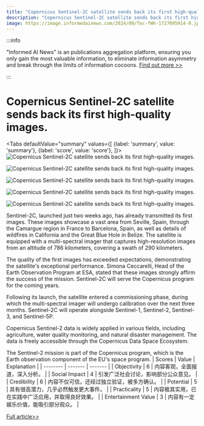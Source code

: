 ```yaml
---
title: "Copernicus Sentinel-2C satellite sends back its first high-quality images."
description: "Copernicus Sentinel-2C satellite sends back its first high-quality images."
image: https://image.informedainews.com/2024/09/Tec-fWh-1727095914-0.jpg
---
```



:::info

"Informed AI News" is an publications aggregation platform, ensuring you only gain the most valuable information, to eliminate information asymmetry and break through the limits of information cocoons.  [Find out more >>](/)

:::

# Copernicus Sentinel-2C satellite sends back its first high-quality images.


<Tabs
	defaultValue="summary"
	values={[
	{label: 'summary', value: 'summary'},
	{label: 'score', value: 'score'},
]}>
<TabItem value="summary">
<img
  src="https://image.informedainews.com/2024/09/Tec-fWh-1727095914-0.jpg"
  alt="Copernicus Sentinel-2C satellite sends back its first high-quality images."
/>

<img
  src="https://image.informedainews.com/2024/09/Tec-a77-1727095914-1.jpg"
  alt="Copernicus Sentinel-2C satellite sends back its first high-quality images."
/>

<img
  src="https://image.informedainews.com/2024/09/Tec-fNX-1727095914-2.jpg"
  alt="Copernicus Sentinel-2C satellite sends back its first high-quality images."
/>

<img
  src="https://image.informedainews.com/2024/09/Tec-drm-1727095914-3.jpg"
  alt="Copernicus Sentinel-2C satellite sends back its first high-quality images."
/>

<img
  src="https://image.informedainews.com/2024/09/Tec-g3m-1727095914-4.jpg"
  alt="Copernicus Sentinel-2C satellite sends back its first high-quality images."
/>



Sentinel-2C, launched just two weeks ago, has already transmitted its first images. These images showcase a vast area from Seville, Spain, through the Camargue region in France to Barcelona, Spain, as well as details of wildfires in California and the Great Blue Hole in Belize. The satellite is equipped with a multi-spectral imager that captures high-resolution images from an altitude of 786 kilometers, covering a swath of 290 kilometers.

The quality of the first images has exceeded expectations, demonstrating the satellite's exceptional performance. Simona Ceccarelli, Head of the Earth Observation Program at ESA, stated that these images strongly affirm the success of the mission. Sentinel-2C will serve the Copernicus program for the coming years.

Following its launch, the satellite entered a commissioning phase, during which the multi-spectral imager will undergo calibration over the next three months. Sentinel-2C will operate alongside Sentinel-1, Sentinel-2, Sentinel-3, and Sentinel-5P.

Copernicus Sentinel-2 data is widely applied in various fields, including agriculture, water quality monitoring, and natural disaster management. The data is freely accessible through the Copernicus Data Space Ecosystem.

The Sentinel-2 mission is part of the Copernicus program, which is the Earth observation component of the EU's space program.
</TabItem>
<TabItem value="score">
	| Scores     | Value   | Explanation |
	| -------- | ------- | ------- |
	| Objectivity  | 6    | 内容客观，全面报道，深入分析。    |
	| Social Impact | 4     | 引发广泛社会讨论，影响部分公众意见。    |
	| Credibility    | 6    | 内容不仅可信，还经过独立验证，被多方确认。    |
	| Potential    | 5    | 具有很高潜力，几乎必然触发更大事件。    |
	| Practicality    | 5    | 内容极其实用，已在实践中广泛应用，并取得良好效果。    |
	| Entertainment Value    | 3    | 内容有一定娱乐价值，能吸引部分观众。    |
</TabItem>
</Tabs>

[Full article>>](https://www.cnbeta.com.tw/articles/science/1446626.htm)
